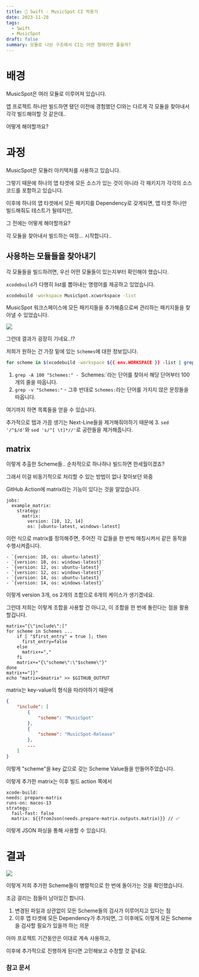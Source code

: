 ```yaml
---
title: 🍎 Swift - MusicSpot CI 적용기
date: 2023-11-28
tags:
  - Swift
  - MusicSpot
draft: false
summary: 모듈로 나뉜 구조에서 CI는 어떤 형태이면 좋을까?
---
```


<TOCInline toc={props.toc} indentDepth={2} />

# 배경

MusicSpot은 여러 모듈로 이루어져 있습니다.

앱 프로젝트 하나만 빌드하면 됐던 이전에 경험했던 CI와는 다르게 각 모듈을 찾아내서 각각 빌드해야할 것 같은데..

어떻게 해야할까요?

# 과정

MusicSpot은 모듈러 아키텍처를 사용하고 있습니다.

그렇기 때문에 하나의 앱 타겟에 모든 소스가 있는 것이 아니라 각 패키지가 각각의 소스 코드를 포함하고 있습니다.

이후에 하나의 앱 타겟에서 모든 패키지를 Dependency로 갖게되면, 앱 타겟 하나만 빌드해줘도 테스트가 될테지만,

그 전에는 어떻게 해야할까요?

각 모듈을 찾아내서 빌드하는 여정... 시작합니다..

## 사용하는 모듈들을 찾아내기

각 모듈들을 빌드하려면, 우선 어떤 모듈들이 있는지부터 확인해야 했습니다.

`xcodebuild`가 다행히 list를 뽑아내는 명령어를 제공하고 있었습니다.

```zsh
xcodebuild -workspace MusicSpot.xcworkspace -list
```

MusicSpot 워크스페이스에 모든 패키지들을 추가해줌으로써 관리하는 패키지들을 찾아낼 수 있었습니다.

![](https://i.imgur.com/HHOXVTD.jpg)

그런데 결과가 굉장히 기네요..!?

저희가 원하는 건 가장 밑에 있는 `Schemes`에 대한 정보입니다.

```zsh
for scheme in $(xcodebuild -workspace ${{ env.WORKSPACE }} -list | grep -A 100 "Schemes:" | grep -v "Schemes:" | sed '/^$/d' | sed 's/^[ \t]*//')
```

1. `grep -A 100 "Schemes:" - `Schemes:`라는 단어를 찾아서 해당 단어부터 100개의 줄을 따옵니다.
2. `grep -v "Schemes:"` - 그후 반대로 `Schemes:`라는 단어를 가지지 않은 문장들을 따옵니다.

여기까지 하면 목록들을 얻을 수 있습니다.

추가적으로 탭과 가끔 생기는 Next-Line들을 제거해줘야하기 때문에
3. `sed '/^$/d'`와 `sed 's/^[ \t]*//'`로 공란들을 제거해줍니다.

## matrix

이렇게 추출한 Scheme들.. 순차적으로 하나하나 빌드하면 한세월이겠죠?

그래서 이걸 비동기적으로 처리할 수 있는 방법이 없나 찾아보던 와중

GitHub Action에 matrix라는 기능이 있다는 것을 알았습니다.

```
jobs:
  example_matrix:
    strategy:
      matrix:
        version: [10, 12, 14]
        os: [ubuntu-latest, windows-latest]
```

이런 식으로 matrix를 정의해주면, 주어진 각 값들을 한 번씩 매칭시켜서 같은 동작을 수행시켜줍니다.

```
- `{version: 10, os: ubuntu-latest}`
- `{version: 10, os: windows-latest}`
- `{version: 12, os: ubuntu-latest}`
- `{version: 12, os: windows-latest}`
- `{version: 14, os: ubuntu-latest}`
- `{version: 14, os: windows-latest}`
```

이렇게 version 3개, os 2개의 조합으로 6개의 케이스가 생기겠네요.

그런데 저희는 이렇게 조합을 사용할 건 아니고, 이 조합을 한 번에 돌린다는 점을 활용할겁니다.

```
matrix="{\"include\":["
for scheme in Schemes ...
	if [ "$first_entry" = true ]; then
	  first_entry=false
	else
	  matrix+=","
	fi
	matrix+="{\"scheme\":\"$scheme\"}"
done
matrix+="]}"
echo "matrix=$matrix" >> $GITHUB_OUTPUT
```

matrix는 key-value의 형식을 따라야하기 때문에

```json
{
	"include": [
		{
			"scheme": "MusicSpot"
		},
		{
			"scheme": "MusicSpot-Release"
		},
		...
	]
}
```

이렇게 "scheme"을 key 값으로 갖는 Scheme Value들을 만들어주었습니다.

이렇게 추가한 matrix는 이후 빌드 action 쪽에서

```
xcode-build:
needs: prepare-matrix
runs-on: macos-13
strategy:
  fail-fast: false
  matrix: ${{fromJson(needs.prepare-matrix.outputs.matrix)}} // ✅
```

이렇게 JSON 파싱을 통해 사용할 수 있습니다.

# 결과

![](https://i.imgur.com/nTUyzBO.png)

이렇게 저희 추가한 Scheme들이 병렬적으로 한 번에 돌아가는 것을 확인했습니다.

조금 걸리는 점들이 남아있긴 합니다.

1. 변경된 파일과 상관없이 모든 Scheme들의 검사가 이루어지고 있다는 점
2. 이후 앱 타겟에 모든 Dependency가 추가되면, 그 이후에도 이렇게 모든 Scheme을 검사할 필요가 있을까 하는 의문

아마 프로젝트 기간동안은 이대로 계속 사용하고,

이후에 추가적으로 진행하게 된다면 고민해보고 수정할 것 같네요.

### 참고 문서
